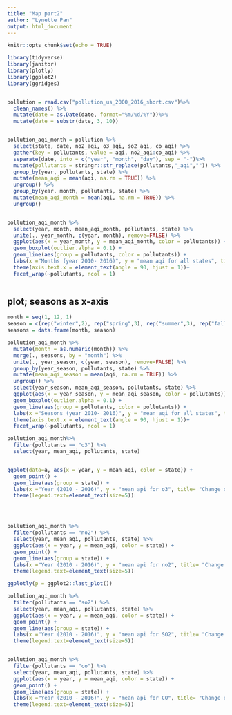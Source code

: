 ```yaml
---
title: "Map part2"
author: "Lynette Pan"
output: html_document
---
```


```r
knitr::opts_chunk$set(echo = TRUE)
```

```r
library(tidyverse)
library(janitor)
library(plotly)
library(ggplot2)
library(ggridges)


pollution = read.csv("pollution_us_2000_2016_short.csv")%>%
  clean_names() %>%
  mutate(date = as.Date(date, format="%m/%d/%Y"))%>%
  mutate(date = substr(date, 3, 10))


pollution_aqi_month = pollution %>% 
  select(state, date, no2_aqi, o3_aqi, so2_aqi, co_aqi) %>% 
  gather(key = pollutants, value = aqi, no2_aqi:co_aqi) %>% 
  separate(date, into = c("year", "month", "day"), sep = "-")%>%
  mutate(pollutants = stringr::str_replace(pollutants,"_aqi","")) %>% 
  group_by(year, pollutants, state) %>% 
  mutate(mean_aqi = mean(aqi, na.rm = TRUE)) %>% 
  ungroup() %>% 
  group_by(year, month, pollutants, state) %>% 
  mutate(mean_aqi_month = mean(aqi, na.rm = TRUE)) %>% 
  ungroup()


pollution_aqi_month %>% 
  select(year, month, mean_aqi_month, pollutants, state) %>%
  unite(., year_month, c(year, month), remove=FALSE) %>% 
  ggplot(aes(x = year_month, y = mean_aqi_month, color = pollutants)) +
  geom_boxplot(outlier.alpha = 0.1) +
  geom_line(aes(group = pollutants, color = pollutants)) +
  labs(x ="Months (year 2010- 2016)", y = "mean aqi for all states", title= "Change of mean aqi of all states for 6 years") +
  theme(axis.text.x = element_text(angle = 90, hjust = 1))+
  facet_wrap(~pollutants, ncol = 1)



```

## plot; seasons as x-axis


```r

month = seq(1, 12, 1)
season = c(rep("winter",2), rep("spring",3), rep("summer",3), rep("fall",3), "winter")
seasons = data.frame(month, season)

pollution_aqi_month %>% 
  mutate(month = as.numeric(month)) %>% 
  merge(., seasons, by = "month") %>% 
  unite(., year_season, c(year, season), remove=FALSE) %>% 
  group_by(year_season, pollutants, state) %>% 
  mutate(mean_aqi_season = mean(aqi, na.rm = TRUE)) %>% 
  ungroup() %>% 
  select(year_season, mean_aqi_season, pollutants, state) %>%
  ggplot(aes(x = year_season, y = mean_aqi_season, color = pollutants)) +
  geom_boxplot(outlier.alpha = 0.1) +
  geom_line(aes(group = pollutants, color = pollutants)) +
  labs(x ="Seasons (year 2010- 2016)", y = "mean aqi for all states", title= "Change of mean aqi of all states for 6 years") +
  theme(axis.text.x = element_text(angle = 90, hjust = 1))+
  facet_wrap(~pollutants, ncol = 1)

```

















```r

pollution_aqi_month%>% 
  filter(pollutants == "o3") %>% 
  select(year, mean_aqi, pollutants, state)


ggplot(data=a, aes(x = year, y = mean_aqi, color = state)) +
  geom_point() +
  geom_line(aes(group = state)) +
  labs(x ="Year (2010 - 2016)", y = "mean api for o3", title= "Change of mean o3 api throughout study period")+
  theme(legend.text=element_text(size=5))




pollution_aqi_month %>% 
  filter(pollutants == "no2") %>% 
  select(year, mean_aqi, pollutants, state) %>%
  ggplot(aes(x = year, y = mean_aqi, color = state)) +
  geom_point() +
  geom_line(aes(group = state)) +
  labs(x ="Year (2010 - 2016)", y = "mean api for no2", title= "Change of mean no2 api throughout study period") +
  theme(legend.text=element_text(size=5))

ggplotly(p = ggplot2::last_plot())
```



```r
pollution_aqi_month %>% 
  filter(pollutants == "so2") %>% 
  select(year, mean_aqi, pollutants, state) %>%
  ggplot(aes(x = year, y = mean_aqi, color = state)) +
  geom_point() +
  geom_line(aes(group = state)) +
  labs(x ="Year (2010 - 2016)", y = "mean api for SO2", title= "Change of mean SO2 api throughout study period")+
  theme(legend.text=element_text(size=5))



```



```r
pollution_aqi_month %>% 
  filter(pollutants == "co") %>% 
  select(year, mean_aqi, pollutants, state) %>%
  ggplot(aes(x = year, y = mean_aqi, color = state)) +
  geom_point() +
  geom_line(aes(group = state)) +
  labs(x ="Year (2010 - 2016)", y = "mean api for CO", title= "Change of mean CO api throughout study period")+
  theme(legend.text=element_text(size=5))





```